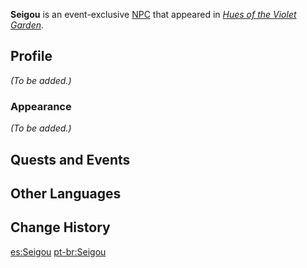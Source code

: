 {{Meta
<!-- Remove this template after adding the missing info -->
|missing_NPC_profile  = yes
}}
{{Character Infobox
|type             = Event NPC
|image            = NPC Seigou.png
|region           = Inazuma
|location         = Inazuma
}}
'''Seigou''' is an event-exclusive [[NPC]] that appeared in ''[[Hues of the Violet Garden]]''.

==Profile==
<!-- detailed story/lore information goes here -->
''(To be added.)''

===Appearance===
''(To be added.)''

==Quests and Events==
{{Quests and Events}}

==Other Languages==
{{Other Languages|default_hidden = 1
|en      = Seigou
|zhs     = 清刚
|zhs_rm  = Qīnggāng
|zht     = 清剛
|zht_rm  = Qīnggāng
|ja      = 清剛
|ja_rm   = Seigou
|ko      = 세이고
|es      = Seigou
|fr      = Seigou
|ru      = Сэйго
|th      = Seigou
|vi      = Seigou
|de      = Seigou
|id      = Seigou
|pt      = Seigou
}}

==Change History==
{{Change History|2.6}}

[[es:Seigou]]
[[pt-br:Seigou]]